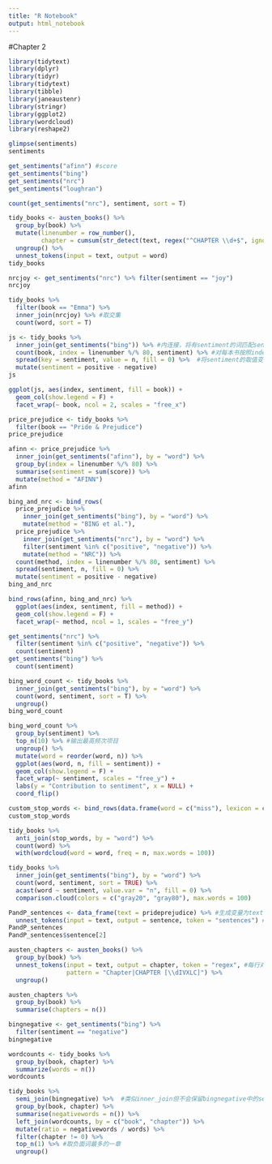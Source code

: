 ---
title: "R Notebook"
output: html_notebook
---

#Chapter 2

```{r}
library(tidytext)
library(dplyr)
library(tidyr)
library(tidytext)
library(tibble)
library(janeaustenr)
library(stringr)
library(ggplot2)
library(wordcloud)
library(reshape2)
```

```{r}
glimpse(sentiments)
sentiments
```

```{r}
get_sentiments("afinn") #score
get_sentiments("bing")
get_sentiments("nrc")
get_sentiments("loughran")
```

```{r}
count(get_sentiments("nrc"), sentiment, sort = T)
```

```{r}
tidy_books <- austen_books() %>% 
  group_by(book) %>% 
  mutate(linenumber = row_number(), 
         chapter = cumsum(str_detect(text, regex("^CHAPTER \\d+$", ignore_case = T)))) %>% 
  ungroup() %>% 
  unnest_tokens(input = text, output = word)
tidy_books
```

```{r}
nrcjoy <- get_sentiments("nrc") %>% filter(sentiment == "joy")
nrcjoy
```

```{r}
tidy_books %>% 
  filter(book == "Emma") %>% 
  inner_join(nrcjoy) %>% #取交集
  count(word, sort = T)
```

```{r}
js <- tidy_books %>% 
  inner_join(get_sentiments("bing")) %>% #内连接，将有sentiment的词匹配sentiment
  count(book, index = linenumber %/% 80, sentiment) %>% #对每本书按照index（每80行）对sentiment进行汇总
  spread(key = sentiment, value = n, fill = 0) %>%  #将sentiment的取值变为变量，n变为变量取值，缺失值用0代替
  mutate(sentiment = positive - negative)
js
```

```{r}
ggplot(js, aes(index, sentiment, fill = book)) + 
  geom_col(show.legend = F) + 
  facet_wrap(~ book, ncol = 2, scales = "free_x")
```

```{r}
price_prejudice <- tidy_books %>% 
  filter(book == "Pride & Prejudice")
price_prejudice
```

```{r}
afinn <- price_prejudice %>% 
  inner_join(get_sentiments("afinn"), by = "word") %>% 
  group_by(index = linenumber %/% 80) %>% 
  summarise(sentiment = sum(score)) %>% 
  mutate(method = "AFINN")
afinn
```

```{r}
bing_and_nrc <- bind_rows(
  price_prejudice %>% 
    inner_join(get_sentiments("bing"), by = "word") %>% 
    mutate(method = "BING et al."),
  price_prejudice %>% 
    inner_join(get_sentiments("nrc"), by = "word") %>% 
    filter(sentiment %in% c("positive", "negative")) %>% 
    mutate(method = "NRC")) %>% 
  count(method, index = linenumber %/% 80, sentiment) %>% 
  spread(sentiment, n, fill = 0) %>%
  mutate(sentiment = positive - negative)
bing_and_nrc
```

```{r}
bind_rows(afinn, bing_and_nrc) %>% 
  ggplot(aes(index, sentiment, fill = method)) + 
  geom_col(show.legend = F) +
  facet_wrap(~ method, ncol = 1, scales = "free_y")
```

```{r}
get_sentiments("nrc") %>% 
  filter(sentiment %in% c("positive", "negative")) %>% 
  count(sentiment)
get_sentiments("bing") %>% 
  count(sentiment)
```

```{r}
bing_word_count <- tidy_books %>% 
  inner_join(get_sentiments("bing"), by = "word") %>% 
  count(word, sentiment, sort = T) %>% 
  ungroup()
bing_word_count
```

```{r}
bing_word_count %>% 
  group_by(sentiment) %>% 
  top_n(10) %>% #输出最高频次项目
  ungroup() %>% 
  mutate(word = reorder(word, n)) %>% 
  ggplot(aes(word, n, fill = sentiment)) + 
  geom_col(show.legend = F) + 
  facet_wrap(~ sentiment, scales = "free_y") + 
  labs(y = "Contribution to sentiment", x = NULL) + 
  coord_flip()
```

```{r}
custom_stop_words <- bind_rows(data.frame(word = c("miss"), lexicon = c("custom")), stop_words) #自定义停用词
custom_stop_words
```

```{r}
tidy_books %>% 
  anti_join(stop_words, by = "word") %>% 
  count(word) %>% 
  with(wordcloud(word = word, freq = n, max.words = 100))
```

```{r}
tidy_books %>% 
  inner_join(get_sentiments("bing"), by = "word") %>% 
  count(word, sentiment, sort = TRUE) %>% 
  acast(word ~ sentiment, value.var = "n", fill = 0) %>% 
  comparison.cloud(colors = c("gray20", "gray80"), max.words = 100)
```
```{r}
PandP_sentences <- data_frame(text = prideprejudice) %>% #生成变量为text的数据框
  unnest_tokens(input = text, output = sentence, token = "sentences") #以句子为单位输出
PandP_sentences
PandP_sentences$sentence[2]
```
```{r}
austen_chapters <- austen_books() %>% 
  group_by(book) %>% 
  unnest_tokens(input = text, output = chapter, token = "regex", #每行对应一章
                pattern = "Chapter|CHAPTER [\\dIVXLC]") %>% 
  ungroup()

austen_chapters %>% 
  group_by(book) %>% 
  summarise(chapters = n())
```
```{r}
bingnegative <- get_sentiments("bing") %>% 
  filter(sentiment == "negative")
bingnegative

wordcounts <- tidy_books %>% 
  group_by(book, chapter) %>% 
  summarize(words = n())
wordcounts

tidy_books %>% 
  semi_join(bingnegative) %>%  #类似inner_join但不会保留bingnegative中的sentiment变量
  group_by(book, chapter) %>% 
  summarise(negativewords = n()) %>% 
  left_join(wordcounts, by = c("book", "chapter")) %>% 
  mutate(ratio = negativewords / words) %>% 
  filter(chapter != 0) %>% 
  top_n(1) %>% #取负面词最多的一章
  ungroup()
```